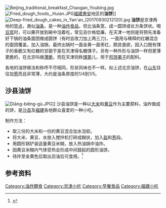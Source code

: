 {{noteTA
|1=zh-cn:小吃; zh-hk:小食;zh-mo:小食; zh-tw:小吃;
|2=zh-hans:油条;zh-hk:油炸鬼;zh-tw:油條;
}}
{{original research|time=2015-01-11T03:06:49+00:00}}
[[File:Beijing_traditional_breakfast_Chaogan_Youbing.jpg|thumb]]
[[File:Fried_dough_foods,_Huian.JPG|thumb]][[福建省|福建]][[惠安县|惠安]]地区的'''油饼''']]
[[File:Deep-fried_dough_cakes_in_Yan'an_(20170930212120).jpg|thumb]]
'''油饼'''是京津两地的[[早点|早点]]，类似[[油条|油条]]，是一种[[油炸食品|油炸食品]]，但比油条宽，成一圆饼或长方条饼状。喝[[豆浆|豆浆]]时，可以撕开放到碗中泡着吃，常见且价格低廉。在天津一地则是将预先准备好下锅的油条面团做成圆饼（有时会改刀加上两三刀)，一面用与稀释的红糖混合的面团覆盖，加入油锅，最终出锅时一面金黄一面枣红，颇具食欲，因入口既有馃子的香脆又有红糖的甘甜于是在天津得名糖馃子。另有一种外形与油饼一样但更薄更脆的，在北京叫做[[薄脆|薄脆]]，而在天津则称[[馃篦|馃篦]]儿，用于[[煎饼果子|煎饼果子]]的配料。

各地的油饼做法和称呼不尽相同，形状风味也不一样。如上述北京油饼，在[[山东|山东]]往往加[[葱|葱]]而且非常薄，大约是油条厚度的1/4到1/5。

== 沙县油饼 ==
[[File:Diāng-biĕng-gù.JPG|thumb]]]]
沙县油饼是一种以[[稻|大米]]和[[黄豆|黄豆]]作为主要原料，油炸做成的饼，是[[沙县|沙县]]及[[福建|福建]]各地群众喜爱的一种小吃。

制作方法：
*取三份的大米和一份的黄豆混合加水泡软。
*将大米、黄豆、水放入搅拌机打碎成糊状，加入[[食盐|盐]]和[[葱|葱]]段。
*用圆形锅铲装适量黄豆米糊，放入热油锅中油炸。
*因黄豆米糊内气体受热会形成中间鼓起的圆形油饼。
*待炸至金黄色后取出沥油后可食用。<ref>{{Cite web|title=简单好吃的油饼-福建小吃|url=https://www.xiachufang.com/recipe/101854914/|accessdate=2020-06-23|work=www.xiachufang.com|archive-date=2020-06-26|archive-url=https://web.archive.org/web/20200626054949/https://www.xiachufang.com/recipe/101854914/|dead-url=no}}</ref>

== 参考资料 ==
<references />

[[Category:油炸麵食|Category:油炸麵食]]
[[Category:京津小吃|Category:京津小吃]]
[[Category:早餐食品|Category:早餐食品]]
[[Category:福建小吃|Category:福建小吃]]
